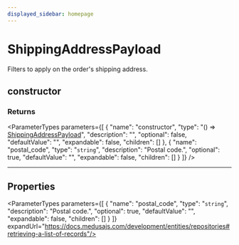 ```yaml
---
displayed_sidebar: homepage
---
```



# ShippingAddressPayload

Filters to apply on the order's shipping address.

## constructor

### Returns

<ParameterTypes parameters={[
  {
    "name": "constructor",
    "type": "() => [ShippingAddressPayload](medusa.ShippingAddressPayload.mdx)",
    "description": "",
    "optional": false,
    "defaultValue": "",
    "expandable": false,
    "children": []
  },
  {
    "name": "postal_code",
    "type": "`string`",
    "description": "Postal code.",
    "optional": true,
    "defaultValue": "",
    "expandable": false,
    "children": []
  }
]} />

___

## Properties

<ParameterTypes parameters={[
  {
    "name": "postal_code",
    "type": "`string`",
    "description": "Postal code.",
    "optional": true,
    "defaultValue": "",
    "expandable": false,
    "children": []
  }
]} expandUrl="https://docs.medusajs.com/development/entities/repositories#retrieving-a-list-of-records"/>

